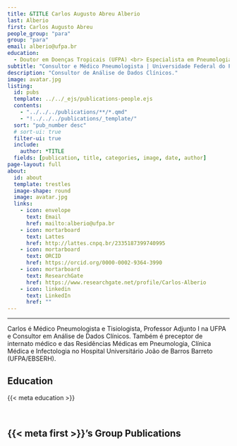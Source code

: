 ---
title: &TITLE Carlos Augusto Abreu Alberio
last: Alberio
first: Carlos Augusto Abreu
people_group: "para"
group: "para"
email: alberio@ufpa.br
education:
  - Doutor em Doenças Tropicais (UFPA) <br> Especialista em Pneumologia e Tisiologia (UNIFESP) <br> Médico (UFPA)
subtitle: "Consultor e Médico Pneumologista | Universidade Federal do Pará"
description: "Consultor de Análise de Dados Clínicos."
image: avatar.jpg
listing:
  id: pubs
  template: ../../_ejs/publications-people.ejs
  contents:
    - "../../../publications/**/*.qmd"
    - "!../../../publications/_template/"
  sort: "pub_number desc"
  # sort-ui: true
  filter-ui: true
  include:
    author: *TITLE
  fields: [publication, title, categories, image, date, author]
page-layout: full
about:
  id: about
  template: trestles
  image-shape: round
  image: avatar.jpg
  links:
    - icon: envelope
      text: Email
      href: mailto:alberio@ufpa.br
    - icon: mortarboard
      text: Lattes
      href: http://lattes.cnpq.br/2335187399740995
    - icon: mortarboard
      text: ORCID
      href: https://orcid.org/0000-0002-9364-3990
    - icon: mortarboard
      text: ResearchGate
      href: https://www.researchgate.net/profile/Carlos-Alberio
    - icon: linkedin
      text: LinkedIn
      href: ""
---

<hr>

:::{#about}

Carlos é Médico Pneumologista e Tisiologista, Professor Adjunto I na UFPA e Consultor em Análise de Dados Clínicos. Também é preceptor de internato médico e das Residências Médicas em Pneumologia, Clínica Médica e Infectologia no Hospital Universitário João de Barros Barreto (UFPA/EBSERH).

## Education
{{< meta education >}}

<br>

:::

## {{< meta first >}}'s Group Publications

:::{#pubs}
:::
